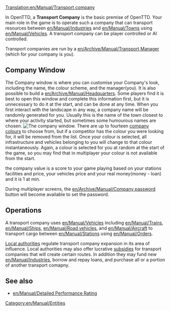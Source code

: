 [[Translation:en/Manual/Transport company]]
{{fr/Traduction|en/Manual/Transport company|0}}

In OpenTTD, a '''Transport Company''' is the basic premise of OpenTTD. Your main role in the game is to operate such a company that can transport resources between [[en/Manual/Industries]] and [[en/Manual/Towns]] using [[en/Manual/Vehicles]]. A transport company can be player controlled or AI controlled.

Transport companies are run by a [[en/Archive/Manual/Transport Manager]] (which for your company is you).

==Company Window==
The Company window is where you can customise your Company's look, including the name, the colour scheme, and the manager(you). It is also possible to build a [[en/Archive/Manual/Headquarters]]. Some players find it is best to open this window and complete this information first, but it is unnecessary to do it at the start, and can be done at any time. When you first interact with the landscape in any way, a company name will be randomly generated for you. Usually this is the name of the town closest to where your activity started, but sometimes some humourous names are chosen. 
[[File:en/Manual/Companywindow.png|center|frame|The company window.]]
There are up to fourteen [[en/Archive/Manual/Company Colours|company colours]] to choose from, but if a competitor has the colour you were looking for, it will be removed from the list. Once your colour is selected, all infrastructure and vehicles belonging to you will change to that colour instantaneously. Again, a colour is selected for you at random at the start of the game, so you may find that in multiplayer your colour is not available from the start. 

the company value is a score to your game playing based on your stations facilities and price, your vehicles price and your real money(money - loan) and it is 1 at min.

During multiplayer screens, the [[en/Archive/Manual/Company password]] button will become available to set the password.

==Operations==
A transport company uses [[en/Manual/Vehicles]] including [[en/Manual/Trains]], [[en/Manual/Ships]], [[en/Manual/Road vehicles]], and [[en/Manual/Aircraft]] to transport cargo between [[en/Manual/Stations]] using [[en/Manual/Orders]]. 

[[en/Manual/Local authority|Local authorities]] regulate transport company expansion in its area of influence. Local authorities may also offer lucrative [[en/Manual/Subsidy|subsidies]] for transport companies that will create certain routes. In addition they may fund new [[en/Manual/Industries]], borrow and repay loans, and purchase all or a portion of another transport comapny.

==See also==
*[[en/Manual/Detailed Performance Rating]]

[[Category:en/Manual/Entities]]